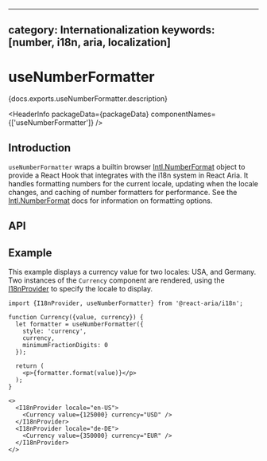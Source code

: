 <!-- Copyright 2020 Adobe. All rights reserved.
This file is licensed to you under the Apache License, Version 2.0 (the "License");
you may not use this file except in compliance with the License. You may obtain a copy
of the License at http://www.apache.org/licenses/LICENSE-2.0
Unless required by applicable law or agreed to in writing, software distributed under
the License is distributed on an "AS IS" BASIS, WITHOUT WARRANTIES OR REPRESENTATIONS
OF ANY KIND, either express or implied. See the License for the specific language
governing permissions and limitations under the License. -->



---
category: Internationalization
keywords: [number, i18n, aria, localization]
---

# useNumberFormatter

<p>{docs.exports.useNumberFormatter.description}</p>

<HeaderInfo
  packageData={packageData}
  componentNames={['useNumberFormatter']} />

## Introduction

`useNumberFormatter` wraps a builtin browser [Intl.NumberFormat](https://developer.mozilla.org/en-US/docs/Web/JavaScript/Reference/Global_Objects/Intl/NumberFormat)
object to provide a React Hook that integrates with the i18n system in React Aria. It handles formatting numbers for the current locale,
updating when the locale changes, and caching of number formatters for performance. See the
[Intl.NumberFormat](https://developer.mozilla.org/en-US/docs/Web/JavaScript/Reference/Global_Objects/Intl/NumberFormat) docs for
information on formatting options.

## API

<FunctionAPI function={docs.exports.useNumberFormatter} links={docs.links} />

## Example

This example displays a currency value for two locales: USA, and Germany. Two instances of the `Currency` component are rendered,
using the [I18nProvider](I18nProvider.html) to specify the locale to display.

```tsx example
import {I18nProvider, useNumberFormatter} from '@react-aria/i18n';

function Currency({value, currency}) {
  let formatter = useNumberFormatter({
    style: 'currency',
    currency,
    minimumFractionDigits: 0
  });

  return (
    <p>{formatter.format(value)}</p>
  );
}

<>
  <I18nProvider locale="en-US">
    <Currency value={125000} currency="USD" />
  </I18nProvider>
  <I18nProvider locale="de-DE">
    <Currency value={350000} currency="EUR" />
  </I18nProvider>
</>
```
